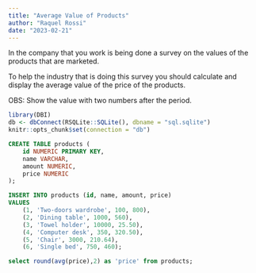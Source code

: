 ```yaml
---
title: "Average Value of Products"
author: "Raquel Rossi"
date: "2023-02-21"
---
```


In the company that you work is being done a survey on the values of the products that are marketed.

To help the industry that is doing this survey you should calculate and display the average value of the price of the products.

OBS: Show the value with two numbers after the period.

```r

library(DBI)
db <- dbConnect(RSQLite::SQLite(), dbname = "sql.sqlite")
knitr::opts_chunk$set(connection = "db")

```

```sql

CREATE TABLE products (
    id NUMERIC PRIMARY KEY,
    name VARCHAR,
    amount NUMERIC,
    price NUMERIC
);

```

```sql

INSERT INTO products (id, name, amount, price)
VALUES
    (1, 'Two-doors wardrobe', 100, 800),
    (2, 'Dining table', 1000, 560),
    (3, 'Towel holder', 10000, 25.50),
    (4, 'Computer desk', 350, 320.50),
    (5, 'Chair', 3000, 210.64),
    (6, 'Single bed', 750, 460);

```

```sql

select round(avg(price),2) as 'price' from products;

```
